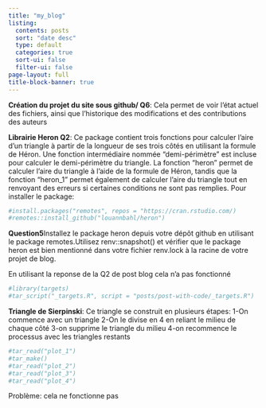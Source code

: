 ```yaml
---
title: "my_blog"
listing:
  contents: posts
  sort: "date desc"
  type: default
  categories: true
  sort-ui: false
  filter-ui: false
page-layout: full
title-block-banner: true
---
```

**Création du projet du site sous github/ Q6**:
Cela permet de voir l'état actuel des fichiers, ainsi que l'historique des modifications et des contributions des auteurs


**Librairie Heron Q2**:
Ce package contient trois fonctions pour calculer l'aire d'un triangle à partir de la longueur de ses trois côtés en utilisant la formule de Héron. Une fonction intermédiaire nommée "demi-périmètre" est incluse pour calculer le demi-périmètre du triangle. La fonction "heron" permet de calculer l'aire du triangle à l'aide de la formule de Héron, tandis que la fonction "heron_1" permet également de calculer l'aire du triangle tout en renvoyant des erreurs si certaines conditions ne sont pas remplies. Pour installer le package:
```r
#install.packages("remotes", repos = "https://cran.rstudio.com/)
#remotes::install_github("louannbahl/heron")
```
**Question5**Installez le package heron depuis votre dépôt github en utilisant le package remotes.Utilisez renv::snapshot() et vérifier que le package heron est bien mentionné dans votre fichier renv.lock à la racine de votre projet de blog.

En utilisant la reponse de la Q2 de post blog cela n'a pas fonctionné


```r
#library(targets)
#tar_script("_targets.R", script = "posts/post-with-code/_targets.R")
```

**Triangle de Sierpinski**: Ce triangle se construit en plusieurs étapes:
1-On commence avec un triangle
2-On le divise en 4 en reliant le milieu de chaque côté
3-on supprime le triangle du milieu
4-on recommence le processus avec les triangles restants
   

```r
#tar_read("plot_1")
#tar_make()
#tar_read("plot_2")
#tar_read("plot_3")
#tar_read("plot_4")

```

Problème: cela ne fonctionne pas

